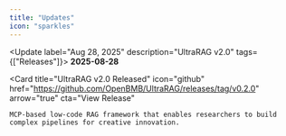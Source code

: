 ```yaml
---
title: "Updates"
icon: "sparkles"
---
```


<Update label="Aug 28, 2025" description="UltraRAG v2.0" tags={["Releases"]}>
  **2025-08-28**

  <Card
    title="UltraRAG v2.0 Released"
    icon="github"
    href="https://github.com/OpenBMB/UltraRAG/releases/tag/v0.2.0"
    arrow="true"
    cta="View Release"
  >
    MCP-based low-code RAG framework that enables researchers to build complex pipelines for creative innovation.
  </Card>
</Update>